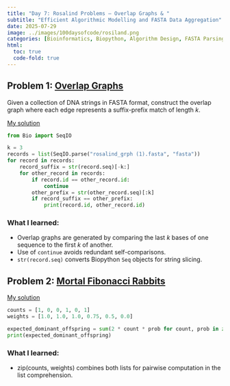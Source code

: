 ```yaml
---
title: "Day 7: Rosalind Problems – Overlap Graphs & "
subtitle: "Efficient Algorithmic Modelling and FASTA Data Aggregation"
date: 2025-07-29
image: ../images/100daysofcode/rosiland.png
categories: [Bioinformatics, Biopython, Algorithm Design, FASTA Parsing]
html:
  toc: true
  code-fold: true
---
```

## Problem 1: [Overlap Graphs](https://rosalind.info/problems/grph/)

Given a collection of DNA strings in FASTA format, construct the overlap graph where each edge represents a suffix-prefix match of length *k*.

[My solution](https://github.com/ZackBioData/100days-of-coding/blob/main/Day%207%20-%20rosiland%20problems/Overlap%20Graphs.py)

```python
from Bio import SeqIO

k = 3
records = list(SeqIO.parse("rosalind_grph (1).fasta", "fasta"))
for record in records:
    record_suffix = str(record.seq)[-k:]
    for other_record in records:
        if record.id == other_record.id:
            continue
        other_prefix = str(other_record.seq)[:k]
        if record_suffix == other_prefix:
            print(record.id, other_record.id)
```

### What I learned:
- Overlap graphs are generated by comparing the last *k* bases of one sequence to the first *k* of another.
- Use of `continue` avoids redundant self-comparisons.
- `str(record.seq)` converts Biopython `Seq` objects for string slicing.


## Problem 2: [Mortal Fibonacci Rabbits](https://rosalind.info/problems/fibd/)

[My solution](https://github.com/ZackBioData/100days-of-coding/blob/main/Day%207%20-%202%20rosillland%20problems/Expected%20Offspring)


```python
counts = [1, 0, 0, 1, 0, 1]
weights = [1.0, 1.0, 1.0, 0.75, 0.5, 0.0]

expected_dominant_offspring = sum(2 * count * prob for count, prob in zip(counts, weights))
print(expected_dominant_offspring)
```

### What I learned:
- zip(counts, weights) combines both lists for pairwise computation in the list comprehension.